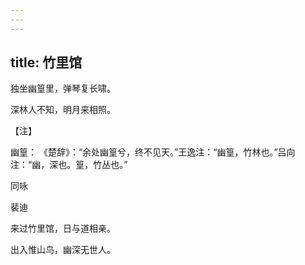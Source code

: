 ```yaml
---
---
---
```

title: 竹里馆
---




独坐幽篁里，弹琴复长啸。

深林人不知，明月来相照。

【注】

幽篁： 《楚辞》：“余处幽篁兮，终不见天。”王逸注：“幽篁，竹林也。”吕向注：“幽，深也。篁，竹丛也。”





同咏


裴迪

来过竹里馆，日与道相亲。

出入惟山鸟，幽深无世人。